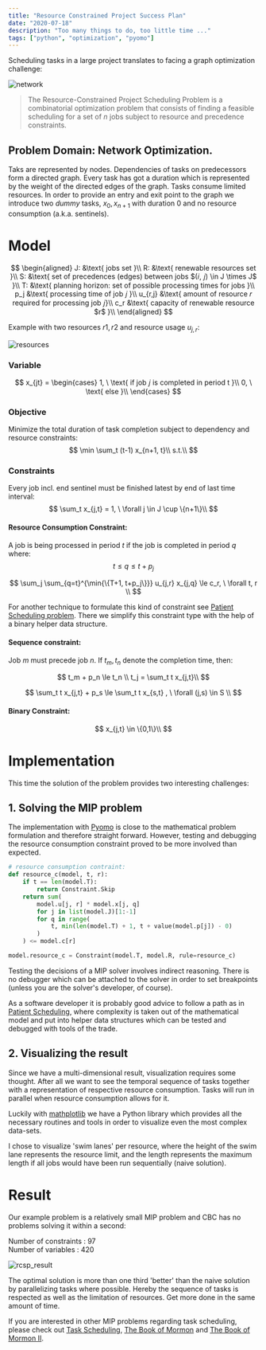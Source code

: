 ```yaml
---
title: "Resource Constrained Project Success Plan"
date: "2020-07-18"
description: "Too many things to do, too little time ..."
tags: ["python", "optimization", "pyomo"]
---
```


Scheduling tasks in a large project translates to facing a graph optimization challenge:

![network](network.png)


> The Resource-Constrained Project Scheduling Problem is a combinatorial optimization problem that consists of finding
a feasible scheduling for a set of $n$ jobs subject to resource and precedence constraints.

## Problem Domain: Network Optimization.

Taks are represented by nodes. Dependencies of tasks on predecessors form a directed graph. Every task has got a 
duration which is represented by the weight of the directed edges of the graph. Tasks consume limited resources.
In order to provide an entry and exit point to the graph we introduce two *dummy* tasks, 
$x_0, x_{n+1}$ with duration 0 and no resource consumption (a.k.a. sentinels).

# Model

$$
\begin{aligned}
J: &\text{ jobs set }\\
R: &\text{ renewable resources set }\\
S: &\text{ set of precedences (edges) between jobs $(𝑖, 𝑗) \in J \times J$ }\\
T: &\text{ planning horizon: set of possible processing times for jobs }\\
p_j &\text{ processing time of job 𝑗 }\\
u_{r,j} &\text{ amount of resource 𝑟 required for processing job 𝑗}\\
c_r &\text{ capacity of renewable resource $r$ }\\
\end{aligned}
$$


Example with two resources $r1, r2$ and resource usage $u_{j,r}$:

![resources](resources.png)

### Variable
$$
x_{jt} =
\begin{cases}
1, \ \text{ if job 𝑗 is completed in period t }\\
0, \ \text{ else }\\
\end{cases}
$$

### Objective
Minimize the total duration of task completion subject to dependency and resource constraints:
$$
\min \sum_t (t-1) x_{n+1, t}\\
s.t.\\
$$

### Constraints
Every job incl. end sentinel must be finished latest by end of last time interval:
$$
\sum_t x_{j,t} = 1, \ \forall j \in J \cup \{n+1\}\\
$$

#### Resource Consumption Constraint:
A job is being processed in period $t$ if the job is completed in period $q$ where:
$$
t \le q \le t + p_j
$$ 

$$
\sum_j \sum_{q=t}^{\min{\{T+1, t+p_j\}}} u_{j,r} x_{j,q} \le c_r, \ \forall t, r \\
$$

For another technique to formulate this kind of constraint see [Patient Scheduling problem](https://sysid.github.io/patient_scheduling/).
There we simplify this constraint type with the help of a binary helper data structure.

#### Sequence constraint:
Job $m$ must precede job $n$. If $t_m, t_n$ denote the completion time, then:

$$
t_m + p_n \le t_n \\
t_j = \sum_t t x_{j,t}\\
$$

$$
\sum_t t x_{j,t} + p_s \le \sum_t t x_{s,t} , \ \forall (j,s) \in S \\
$$

#### Binary Constraint:
$$
x_{j,t} \in \{0,1\}\\
$$


# Implementation
This time the solution of the problem provides two interesting challenges:

## 1. Solving the MIP problem
The implementation with [Pyomo](http://www.pyomo.org/) is close to the mathematical problem formulation and therefore straight forward. 
However, testing and debugging the resource consumption constraint proved to be more involved than expected.

```python
# resource consumption contraint:
def resource_c(model, t, r):
    if t == len(model.T):
        return Constraint.Skip
    return sum(
        model.u[j, r] * model.x[j, q]
        for j in list(model.J)[1:-1]
        for q in range(
            t, min(len(model.T) + 1, t + value(model.p[j]) - 0)
        )
    ) <= model.c[r]

model.resource_c = Constraint(model.T, model.R, rule=resource_c)
```

Testing the decisions of a MIP solver involves indirect reasoning. There is no debugger which can be attached to the
solver in order to set breakpoints (unless you are the solver's developer, of course). 

As a software developer it is probably good advice to follow a path as in
[Patient Scheduling](https://sysid.github.io/patient_scheduling/), where complexity is taken out of the mathematical model and put
into helper data structures which can be tested and debugged with tools of the trade.

## 2. Visualizing the result
Since we have a multi-dimensional result, visualization requires some thought. After all we want to see the temporal sequence of
tasks together with a representation of respective resource consumption. Tasks will run in parallel when resource consumption allows for it.

Luckily with [mathplotlib](https://matplotlib.org/) we have a Python library which provides all the necessary routines and tools in order to visualize 
even the most complex data-sets.

I chose to visualize 'swim lanes' per resource, where the height of the swim lane represents the resource limit, and the
 length represents the maximum length if all jobs would have been run sequentially (naive solution).
 
 
# Result

Our example problem is a relatively small MIP problem and CBC has no problems solving it within a second:

Number of constraints : 97  
Number of variables : 420  

![rcsp_result](rcpsp_result.png)

The optimal solution is more than one third 'better' than the naive solution by parallelizing tasks where
possible. Hereby the sequence of tasks is respected as well as the limitation of resources. Get more done in the same amount of time.

If you are interested in other MIP problems regarding task scheduling, please check out [Task Scheduling](https://sysid.github.io/scheduling/),
[The Book of Mormon](https://sysid.github.io/reading/) and [The Book of Mormon II](https://sysid.github.io/reading2/).


